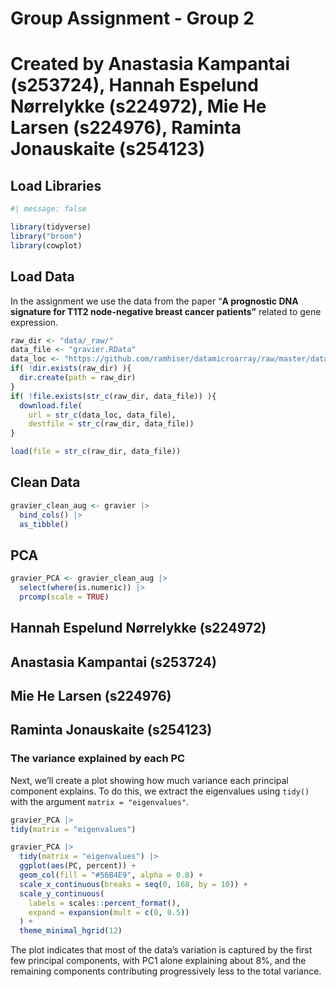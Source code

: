 # Group Assignment - Group 2

# **Created by Anastasia Kampantai (s253724), Hannah Espelund Nørrelykke (s224972), Mie He Larsen (s224976), Raminta Jonauskaite (s254123)**

## Load Libraries

```r
#| message: false

library(tidyverse)
library("broom")
library(cowplot)
```

## Load Data

In the assignment we use the data from the paper "**A prognostic DNA signature for T1T2 node-negative breast cancer patients"** related to gene expression.

```r
raw_dir <- "data/_raw/"
data_file <- "gravier.RData"
data_loc <- "https://github.com/ramhiser/datamicroarray/raw/master/data/"
if( !dir.exists(raw_dir) ){
  dir.create(path = raw_dir)
}
if( !file.exists(str_c(raw_dir, data_file)) ){
  download.file(
    url = str_c(data_loc, data_file),
    destfile = str_c(raw_dir, data_file))
}

load(file = str_c(raw_dir, data_file))

```

## Clean Data

```r
gravier_clean_aug <- gravier |>
  bind_cols() |>
  as_tibble() 
```

## PCA

```r
gravier_PCA <- gravier_clean_aug |> 
  select(where(is.numeric)) |> 
  prcomp(scale = TRUE)

```

## **Hannah Espelund Nørrelykke (s224972)**

## **Anastasia Kampantai (s253724)**

## **Mie He Larsen (s224976)**

## **Raminta Jonauskaite (s254123)**

### The variance explained by each PC

Next, we’ll create a plot showing how much variance each principal component explains. To do this, we extract the eigenvalues using `tidy()` with the argument `matrix = "eigenvalues"`.

```r
gravier_PCA |> 
tidy(matrix = "eigenvalues")
```

```r
gravier_PCA |> 
  tidy(matrix = "eigenvalues") |> 
  ggplot(aes(PC, percent)) +
  geom_col(fill = "#56B4E9", alpha = 0.8) +
  scale_x_continuous(breaks = seq(0, 168, by = 10)) +
  scale_y_continuous(
    labels = scales::percent_format(),
    expand = expansion(mult = c(0, 0.5))
  ) +
  theme_minimal_hgrid(12)
```

The plot indicates that most of the data’s variation is captured by the first few principal components, with PC1 alone explaining about 8%, and the remaining components contributing progressively less to the total variance.
